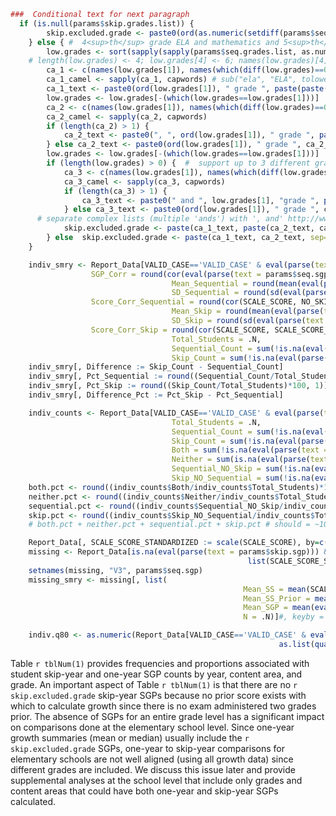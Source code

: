 ```r
###  Conditional text for next paragraph
  if (is.null(params$skip.grades.list)) {
		skip.excluded.grade <- paste0(ord(as.numeric(setdiff(params$seq.grades, params$skip.grades))), " grade")
	} else { #  4<sup>th</sup> grade ELA and mathematics and 5<sup>th</sup> grade science
		low.grades <- sort(sapply(sapply(params$seq.grades.list, as.numeric), min))
    # length(low.grades) <- 4; low.grades[4] <- 6; names(low.grades)[4] <- "SOCIAL_STUDIES" # For testing ca_3 with Utah
		ca_1 <- c(names(low.grades[1]), names(which(diff(low.grades)==0)))
		ca_1_camel <- sapply(ca_1, capwords) # sub("ela", "ELA", tolower(ca_1))
		ca_1_text <- paste0(ord(low.grades[1]), " grade ", paste(paste(head(ca_1_camel, -1), collapse=", "), tail(ca_1_camel, 1), sep=" and "))
		low.grades <- low.grades[-(which(low.grades==low.grades[1]))]
		ca_2 <- c(names(low.grades[1]), names(which(diff(low.grades)==0)))
		ca_2_camel <- sapply(ca_2, capwords)
		if (length(ca_2) > 1) {
			ca_2_text <- paste0(", ", ord(low.grades[1]), " grade ", paste(paste(head(ca_2_camel, -1), collapse=", "), tail(ca_2_camel, 1), sep=" and "))
		} else ca_2_text <- paste0(ord(low.grades[1]), " grade ", ca_2_camel)
		low.grades <- low.grades[-(which(low.grades==low.grades[1]))]
		if (length(low.grades) > 0) {  #  support up to 3 different grade starts.
			ca_3 <- c(names(low.grades[1]), names(which(diff(low.grades)==0)))
			ca_3_camel <- sapply(ca_3, capwords)
			if (length(ca_3) > 1) {
				ca_3_text <- paste0(" and ", low.grades[1], "grade ", paste(paste(head(ca_3_camel, -1), collapse=", "), tail(ca_3_camel, 1), sep=" and "))
			} else ca_3_text <- paste0(ord(low.grades[1]), " grade ", ca_3_camel)
      # separate complex lists (multiple 'ands') with ', and' http://www.sussex.ac.uk/informatics/punctuation/comma/listing
			skip.excluded.grade <- paste(ca_1_text, paste(ca_2_text, ca_3_text, sep=", and "), sep=", ")
		} else 	skip.excluded.grade <- paste(ca_1_text, ca_2_text, sep=", and ")
	}
```

```r
	indiv_smry <- Report_Data[VALID_CASE=='VALID_CASE' & eval(parse(text = params$seq.subset)), list(
                  SGP_Corr = round(cor(eval(parse(text = params$seq.sgp)), eval(parse(text = params$skip.sgp)), use="pairwise.complete"), 2),
									Mean_Sequential = round(mean(eval(parse(text = params$seq.sgp)), na.rm = TRUE), 1),
									SD_Sequential = round(sd(eval(parse(text = params$seq.sgp)), na.rm = TRUE), 1),
                  Score_Corr_Sequential = round(cor(SCALE_SCORE, NO_SKIP_SGP_SCALE_SCORE_PRIOR_STANDARDIZED, use="pairwise.complete"), 2),
									Mean_Skip = round(mean(eval(parse(text = params$skip.sgp)), na.rm = TRUE), 1),
									SD_Skip = round(sd(eval(parse(text = params$skip.sgp)), na.rm = TRUE), 1),
                  Score_Corr_Skip = round(cor(SCALE_SCORE, SCALE_SCORE_PRIOR_STANDARDIZED, use="pairwise.complete"), 2),
									Total_Students = .N,
									Sequential_Count = sum(!is.na(eval(parse(text = params$seq.sgp)))),
									Skip_Count = sum(!is.na(eval(parse(text = params$skip.sgp))))), keyby = list(CONTENT_AREA, GRADE)]
	indiv_smry[, Difference := Skip_Count - Sequential_Count]
	indiv_smry[, Pct_Sequential := round((Sequential_Count/Total_Students)*100, 1)]
	indiv_smry[, Pct_Skip := round((Skip_Count/Total_Students)*100, 1)]
	indiv_smry[, Difference_Pct := Pct_Skip - Pct_Sequential]

	indiv_counts <- Report_Data[VALID_CASE=='VALID_CASE' & eval(parse(text = params$skip.subset)), list( # only skip.grades -- possible to get both
									Total_Students = .N,
									Sequential_Count = sum(!is.na(eval(parse(text = params$seq.sgp)))),
									Skip_Count = sum(!is.na(eval(parse(text = params$skip.sgp)))),
									Both = sum(!is.na(eval(parse(text = params$seq.sgp))) & !is.na(eval(parse(text = params$skip.sgp)))),
									Neither = sum(is.na(eval(parse(text = params$seq.sgp))) & is.na(eval(parse(text = params$skip.sgp)))),
									Sequential_NO_Skip = sum(!is.na(eval(parse(text = params$seq.sgp))) & is.na(eval(parse(text = params$skip.sgp)))),
									Skip_NO_Sequential = sum(!is.na(eval(parse(text = params$skip.sgp))) & is.na(eval(parse(text = params$seq.sgp)))))]
	both.pct <- round((indiv_counts$Both/indiv_counts$Total_Students)*100, 1)
	neither.pct <- round((indiv_counts$Neither/indiv_counts$Total_Students)*100, 1)
	sequential.pct <- round((indiv_counts$Sequential_NO_Skip/indiv_counts$Total_Students)*100, 1)
	skip.pct <- round((indiv_counts$Skip_NO_Sequential/indiv_counts$Total_Students)*100, 1)
	# both.pct + neither.pct + sequential.pct + skip.pct # should = ~100

	Report_Data[, SCALE_SCORE_STANDARDIZED := scale(SCALE_SCORE), by=c("CONTENT_AREA", "GRADE")]
	missing <- Report_Data[is.na(eval(parse(text = params$skip.sgp))) & !is.na(eval(parse(text = params$seq.sgp))) & eval(parse(text = params$skip.subset)) & CONTENT_AREA %in% params$subject_order,
													 list(SCALE_SCORE_STANDARDIZED, NO_SKIP_SGP_SCALE_SCORE_PRIOR_STANDARDIZED, eval(parse(text = params$seq.sgp)), CONTENT_AREA, GRADE)]
	setnames(missing, "V3", params$seq.sgp)
	missing_smry <- missing[, list(
													Mean_SS = mean(SCALE_SCORE_STANDARDIZED, na.rm = TRUE),
													Mean_SS_Prior = mean(NO_SKIP_SGP_SCALE_SCORE_PRIOR_STANDARDIZED, na.rm = TRUE),
													Mean_SGP = mean(eval(parse(text = params$seq.sgp)), na.rm = TRUE),
													N = .N)]#, keyby = c("CONTENT_AREA", "GRADE")]

	indiv.q80 <- as.numeric(Report_Data[VALID_CASE=='VALID_CASE' & eval(parse(text = params$skip.subset)),
															as.list(quantile(abs(eval(parse(text = params$skip.sgp)) - eval(parse(text = params$seq.sgp))), probs=0.8, na.rm=TRUE))])
```

Table `r tblNum(1)` provides frequencies and proportions associated with student skip-year and one-year SGP counts by year, content area, and grade. An important aspect of Table `r tblNum(1)` is that there are no `r skip.excluded.grade` skip-year SGPs because no prior score exists with which to calculate growth since there is no exam administered two grades prior. The absence of SGPs for an entire grade level has a significant impact on comparisons done at the elementary school level. Since one-year growth summaries (mean or median) usually include the `r skip.excluded.grade` SGPs, one-year to skip-year comparisons for elementary schools are not well aligned (using all growth data) since different grades are included. We discuss this issue later and provide supplemental analyses at the school level that include only grades and content areas that could have both one-year and skip-year SGPs calculated.
